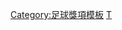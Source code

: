 {{Navbox
|name = 2012/13年英超PFA年度最佳陣容
|title = [[2012年至2013年英格蘭超級聯賽|2012/13年度英超]][[PFA年度最佳陣容]]
|listclass = hlist
|titlestyle = background: gold;
|list1 =
*門將：[[大衞·迪基亞|-{zh-hk:迪基亞;zh-hans:德赫亚;zh-tw:德赫亞;}-]]
*後衛：[[柏保路·薩巴列達|-{zh-hans:萨巴莱塔;zh-hk:薩巴列達;zh-tw:薩巴雷塔;}-]]
*後衛：[[扬·费尔通亨|-{zh-hans:费尔通亨;zh-hk:維頓漢;zh-tw:費爾通亨;}-]]
*後衛：[[里奧·費迪南|-{zh-hans:里奥·费迪南德;zh-hk:里奧·費迪南;zh-tw:里奧·費迪南德;}-]]
*後衛：[[莱顿·巴恩斯|-{zh-hans:巴恩斯;zh-hk:拜恩斯;zh-tw:巴恩斯;}-]]
*中場：[[加雷斯·贝尔|-{zh-hans:贝尔;zh-hk:巴利;zh-tw:貝爾;}-]]
*中場：[[桑·馬達|-{zh-hans:胡安·马塔;zh-hk:桑·馬達;zh-tw:胡安·馬塔;}-]]
*中場：[[迈克尔·卡里克|-{zh-hans:卡里克;zh-hk:卡域克;zh-tw:卡里克;}-]]
*中場：[[伊登·夏薩特|-{zh-hans:阿扎尔;zh-hk:夏薩特;zh-tw:夏沙特;}-]]
*前鋒：[[罗宾·范佩西|-{zh-hans:范佩西; zh-tw:范佩西; zh-hk:雲佩斯;}-]]
*前鋒：[[路爾斯·艾拔圖·蘇亞雷斯|蘇亞雷斯]]
}}<noinclude>
[[Category:足球獎項模板]]
[[Category:英格蘭足球超級聯賽模板|T]]

</noinclude>
